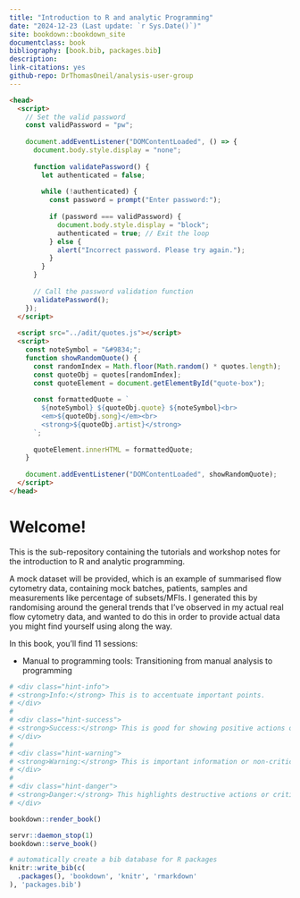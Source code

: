 ```yaml
---
title: "Introduction to R and analytic Programming"
date: "2024-12-23 (Last update: `r Sys.Date()`)"
site: bookdown::bookdown_site
documentclass: book
bibliography: [book.bib, packages.bib]
description: 
link-citations: yes
github-repo: DrThomasOneil/analysis-user-group
---
```


```html
<head>
  <script>
    // Set the valid password
    const validPassword = "pw"; 
  
    document.addEventListener("DOMContentLoaded", () => {
      document.body.style.display = "none"; 
  
      function validatePassword() {
        let authenticated = false;
  
        while (!authenticated) {
          const password = prompt("Enter password:");
  
          if (password === validPassword) {
            document.body.style.display = "block"; 
            authenticated = true; // Exit the loop
          } else {
            alert("Incorrect password. Please try again.");
          }
        }
      }
  
      // Call the password validation function
      validatePassword();
    });
  </script>
  
  <script src="../adit/quotes.js"></script>
  <script>
    const noteSymbol = "&#9834;";
    function showRandomQuote() {
      const randomIndex = Math.floor(Math.random() * quotes.length);
      const quoteObj = quotes[randomIndex];
      const quoteElement = document.getElementById("quote-box");
  
      const formattedQuote = `
        ${noteSymbol} ${quoteObj.quote} ${noteSymbol}<br>
        <em>${quoteObj.song}</em><br>
        <strong>${quoteObj.artist}</strong>
      `;
  
      quoteElement.innerHTML = formattedQuote;
    }
  
    document.addEventListener("DOMContentLoaded", showRandomQuote);
  </script>
</head>
``` 

# Welcome!
 
This is the sub-repository containing the tutorials and workshop notes for the introduction to R and analytic programming. 

A mock dataset will be provided, which is an example of summarised flow cytometry data, containing mock batches, patients, samples and measurements like percentage of subsets/MFIs. I generated this by randomising around the general trends that I've observed in my actual real flow cytometry data, and wanted to do this in order to provide actual data you might find yourself using along the way. 

In this book, you'll find 11 sessions:

- Manual to programming tools: Transitioning from manual analysis to programming


```r
# <div class="hint-info">
# <strong>Info:</strong> This is to accentuate important points.  
# </div>
# 
# <div class="hint-success">
# <strong>Success:</strong> This is good for showing positive actions or achievements.  
# </div>  
# 
# <div class="hint-warning">
# <strong>Warning:</strong> This is important information or non-critical warnings.  
# </div>
# 
# <div class="hint-danger">
# <strong>Danger:</strong> This highlights destructive actions or critical information.
# </div>
```
 
```r
bookdown::render_book() 
```

```r
servr::daemon_stop(1)
bookdown::serve_book() 
```

```r
# automatically create a bib database for R packages
knitr::write_bib(c(
  .packages(), 'bookdown', 'knitr', 'rmarkdown'
), 'packages.bib')
```
 
<e>

